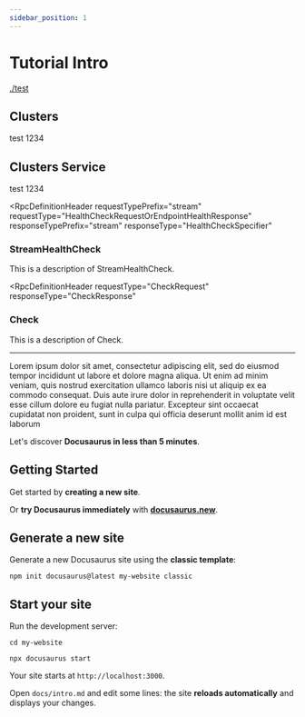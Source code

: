 ```yaml
---
sidebar_position: 1
---
```



# Tutorial Intro

<ReferenceWrapper>

<Description>

[./test](test)

</Description>

<Definition name="Clusters">

<DefinitionHeader name="message">

## Clusters

</DefinitionHeader>

test 1234

</Definition>

<Definition name="Clusters Service">

<DefinitionHeader name="service">

## Clusters Service

</DefinitionHeader>

test 1234

<RpcDefinition>

<RpcDefinitionHeader 
  requestTypePrefix="stream" 
  requestType="HealthCheckRequestOrEndpointHealthResponse"
  responseTypePrefix="stream"
  responseType="HealthCheckSpecifier"
>

### StreamHealthCheck

</RpcDefinitionHeader>

<RpcDefinitionDescription>

This is a description of StreamHealthCheck.

</RpcDefinitionDescription>

</RpcDefinition>

<RpcDefinition>

<RpcDefinitionHeader 
  requestType="CheckRequest"
  responseType="CheckResponse"
>

### Check

</RpcDefinitionHeader>

<RpcDefinitionDescription>

This is a description of Check.

</RpcDefinitionDescription>

</RpcDefinition>

</Definition>

---

Lorem ipsum dolor sit amet, consectetur adipiscing elit, sed do eiusmod tempor incididunt ut labore et dolore magna aliqua. Ut enim ad minim veniam, quis nostrud exercitation ullamco laboris nisi ut aliquip ex ea commodo consequat. Duis aute irure dolor in reprehenderit in voluptate velit esse cillum dolore eu fugiat nulla pariatur. Excepteur sint occaecat cupidatat non proident, sunt in culpa qui officia deserunt mollit anim id est laborum

Let's discover **Docusaurus in less than 5 minutes**.

## Getting Started

Get started by **creating a new site**.

Or **try Docusaurus immediately** with **[docusaurus.new](https://docusaurus.new)**.

## Generate a new site

Generate a new Docusaurus site using the **classic template**:

```shell
npm init docusaurus@latest my-website classic
```

## Start your site

Run the development server:

```shell
cd my-website

npx docusaurus start
```

Your site starts at `http://localhost:3000`.

Open `docs/intro.md` and edit some lines: the site **reloads automatically** and displays your changes.

</ReferenceWrapper>
